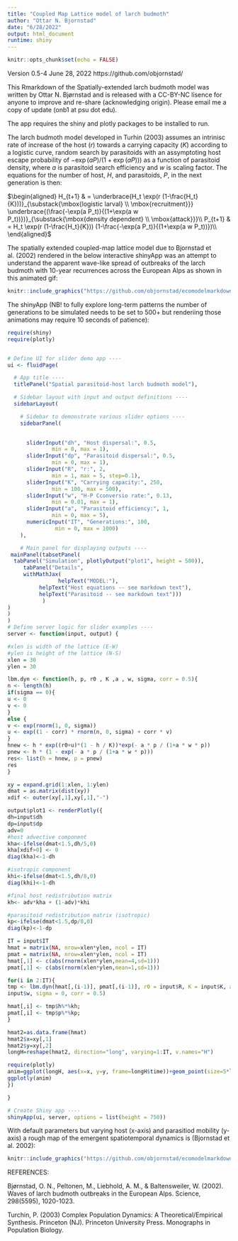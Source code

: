 ```yaml
---
title: "Coupled Map Lattice model of larch budmoth"
author: "Ottar N. Bjornstad"
date: "6/28/2022"
output: html_document
runtime: shiny
---
```


```r
knitr::opts_chunk$set(echo = FALSE)
```

Version 0.5-4 June 28, 2022 
https://github.com/objornstad/

This Rmarkdown of the Spatially-extended larch budmoth model was written by Ottar N. Bjørnstad and is released with a CC-BY-NC lisence for anyone to improve and re-share (acknowledging origin). Please email me a copy of update (onb1 at psu dot edu). 

The app requires the shiny and plotly packages to be installed to run.

The larch budmoth model developed in Turhin (2003) assumes an intrinisc rate of increase of the host ($r$) towards a carrying capacity ($K$) according to a logistic curve, random search by parasitoids with an assymptoting host escape probability of $-\exp(a P)/(1+\exp(a P))$) as a function of parasitoid density, where $a$ is parasitoid search efficiency and $w$ is scaling factor. The equations for the number of host, $H$, and parasitoids, $P$, in the next generation is then:

$\begin{aligned}
H_{t+1} & = \underbrace{H_t \exp(r (1-\frac{H_t}{K}))}_{\substack{\mbox{logistic larval} \\ \mbox{recruitment}}} \underbrace{(\frac{-\exp(a P_t)}{(1+\exp(a w P_t))})}_{\substack{\mbox{density dependent} \\ \mbox{attack}}}\\
P_{t+1} & = H_t \exp(r (1-\frac{H_t}{K})) (1-\frac{-\exp(a P_t)}{(1+\exp(a w P_t))})\\
\end{aligned}$

The spatially extended coupled-map lattice model due to Bjornstad et al. (2002) rendered in the below interactive shinyApp was an attempt to understand the apparent wave-like spread of outbreaks of the larch budmoth with 10-year recurrences across the European Alps as shown in this animated gif:

```r
knitr::include_graphics("https://github.com/objornstad/ecomodelmarkdowns/blob/master/lbm.gif?raw=true")
```

The shinyApp (NB! to fully explore long-term patterns the number of generations to be simulated needs to be set to 500+ but renderiing those animations may require 10 seconds of patience):
```r
require(shiny)
require(plotly)


# Define UI for slider demo app ----
ui <- fluidPage(

  # App title ----
  titlePanel("Spatial parasitoid-host larch budmoth model"),

  # Sidebar layout with input and output definitions ----
  sidebarLayout(

    # Sidebar to demonstrate various slider options ----
    sidebarPanel(

  
      sliderInput("dh", "Host dispersal:", 0.5,
              min = 0, max = 1),
      sliderInput("dp", "Parasitoid dispersal:", 0.5,
              min = 0, max = 1),
      sliderInput("R", "r:", 2,
              min = 1, max = 5, step=0.1),
      sliderInput("K", "Carrying capacity:", 250,
              min = 100, max = 500),
      sliderInput("w", "H-P Cconversio rate:", 0.13,
              min = 0.01, max = 1),
      sliderInput("a", "Parasitoid efficiency:", 1,
              min = 0, max = 5),
      numericInput("IT", "Generations:", 100,
               min = 0, max = 1000)
    ),

    # Main panel for displaying outputs ----
 mainPanel(tabsetPanel(
  tabPanel("Simulation", plotlyOutput("plot1", height = 500)),
     tabPanel("Details", 
     withMathJax(
                helpText("MODEL:"),
          helpText("Host equations -- see markdown text"),
          helpText("Parasitoid -- see markdown text")))
           )
)
)
)
# Define server logic for slider examples ----
server <- function(input, output) {

#xlen is width of the lattice (E-W)
#ylen is height of the lattice (N-S)
xlen = 30
ylen = 30

lbm.dyn <- function(h, p, r0 , K ,a , w, sigma, corr = 0.5){
n <- length(h)
if(sigma == 0){
u <- 0
v <- 0
}
else {
v <- exp(rnorm(1, 0, sigma))
u <- exp((1 - corr) * rnorm(n, 0, sigma) + corr * v)
}
hnew <- h * exp((r0+u)*(1 - h / K))*exp(- a * p / (1+a * w * p))
pnew <- h * (1 - exp(- a * p / (1+a * w * p)))
res<- list(h = hnew, p = pnew)
res
}

xy = expand.grid(1:xlen, 1:ylen)
dmat = as.matrix(dist(xy))
xdif <- outer(xy[,1],xy[,1],"-")

output$plot1 <- renderPlotly({
dh=input$dh
dp=input$dp
adv=0
#host advective component
kha<-ifelse(dmat<1.5,dh/5,0)
kha[xdif>0] <- 0
diag(kha)<-1-dh

#isotropic component
khi<-ifelse(dmat<1.5,dh/8,0)
diag(khi)<-1-dh

#final host redistribution matrix
kh<- adv*kha + (1-adv)*khi

#parasitoid redistribution matrix (isotropic)
kp<-ifelse(dmat<1.5,dp/8,0)
diag(kp)<-1-dp

IT = input$IT
hmat = matrix(NA, nrow=xlen*ylen, ncol = IT)
pmat = matrix(NA, nrow=xlen*ylen, ncol = IT)
hmat[,1] <- c(abs(rnorm(xlen*ylen,mean=4,sd=1)))
pmat[,1] <- c(abs(rnorm(xlen*ylen,mean=1,sd=1)))

for(i in 2:IT){
tmp <- lbm.dyn(hmat[,(i-1)], pmat[,(i-1)], r0 = input$R, K = input$K, a = input$a, w =
input$w, sigma = 0, corr = 0.5)

hmat[,i] <- tmp$h%*%kh; 
pmat[,i] <- tmp$p%*%kp; 
}

hmat2=as.data.frame(hmat)
hmat2$x=xy[,1]
hmat2$y=xy[,2]
longH=reshape(hmat2, direction="long", varying=1:IT, v.names="H")

require(plotly)
anim=ggplot(longH, aes(x=x, y=y, frame=longH$time))+geom_point(size=5*longH$H/max(longH))
ggplotly(anim)
})

}

# Create Shiny app ----
shinyApp(ui, server, options = list(height = 750))
```

With default parameters but varying host (x-axis) and parasitiod mobility (y-axis) a rough map of the emergent spatiotemporal dynamics is (Bjornstad et al. 2002):

```r
knitr::include_graphics("https://github.com/objornstad/ecomodelmarkdowns/blob/master/lbmmod.gif?raw=true")
```

REFERENCES:

Bjørnstad, O. N., Peltonen, M., Liebhold, A. M., & Baltensweiler, W. (2002). Waves of larch budmoth outbreaks in the European Alps. Science, 298(5595), 1020-1023.

Turchin, P. (2003) Complex Population Dynamics: A Theoretical/Empirical Synthesis. Princeton (NJ). Princeton University Press. Monographs in Population Biology.

